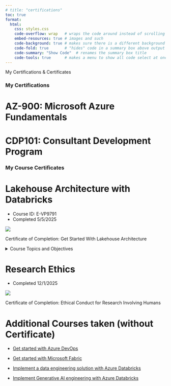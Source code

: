 ```yaml
---
# title: "certifications"
toc: true
format:
  html:
    css: styles.css
    code-overflow: wrap   # wraps the code around instead of scrolling
    embed-resources: true # images and such
    code-background: true # makes sure there is a different background for code blocks
    code-fold: true       # "hides" code in a summary box above output
    code-summary: "Show Code"  # renames the summary box title
    code-tools: true      # makes a menu to show all code select at once
---
```


<div class="centered-title">My Certifications & Certificates</div>

::: {.callout .dropdown}
### My Certifications

# AZ-900: Microsoft Azure Fundamentals

# CDP101: Consultant Development Program


:::



::: {.callout .dropdown}
### My Course Certificates

# Lakehouse Architecture with Databricks

<!--See https://customer-academy.databricks.com/learn/mycourses to view the course-->

* Course ID: E-VP9791
* Completed 5/5/2025


::: {#fig-lakehouse height=60%}
![](../outputs/databricks_certificate.png)

Certificate of Completion: Get Started With Lakehouse Architecture
:::


<details>
<summary>Course Topics and Objectives</summary>

* See the course here: <https://www.databricks.com/learn/training/get-started-lakehouse-architecture#data-video>
* Learning Objectives:

> Describe the available compute options for workloads performed on the databricks data intelligence platform

> List the products and features databricks offers for different data-centric needs within the databricks platform

> Navigate the databricks workspace UI

> Develop an agreed upon set of terminology and concepts for discussing Lakehouse Architecture

> Define the framework of a modern data and AI platform

> Explain the range of functions, capabilities, and use cases for data lakehouses within enterprise businesses.

> Describe the rules that make up the guiding philosophy behind a data lakehouse architecture

> Use the guiding princples of the lakehouse architecture to verify that your organizations data strategy aligns with the vision of the Databricks Data Intelligence Platform.

> Identify the componenets of a lakehouse architecture by reviewing available reference architecture for your given cloud implementation.

> Differentiate between the different roles and responsibilities of Databricks Data Intelligence platform features and products and those provided by the cloud service provider in a lakehouse architecture.

> Describe the well-architected framework adopted by the three largest cloud service providers.

> Explain how Databricks has adapted and built upon the cloud well-architected framework for the well-architected lakehouse framework.

> List the seven pillars of the well-architected lakehouse framework.

</details>


# Research Ethics

* Completed 12/1/2025

::: {#fig-research height=60%}
![](../outputs/tcps2_core_certificate.png)

Certificate of Completion: Ethical Conduct for Research Involving Humans
:::

:::


# Additional Courses taken (without Certificate)

* [Get started with Azure DevOps](https://learn.microsoft.com/en-us/training/paths/evolve-your-devops-practices/)

* [Get started with Microsoft Fabric](https://learn.microsoft.com/en-us/training/paths/get-started-fabric/)

* [Implement a data engineering solution with Azure Databricks](https://learn.microsoft.com/en-us/training/paths/azure-databricks-data-engineer/)

* [Implement Generative AI engineering with Azure Databricks](https://learn.microsoft.com/en-us/training/paths/implement-generative-ai-engineering-azure-databricks/)

<!-- 
I hope you enjoyed looking at the source code! ;)
-->
